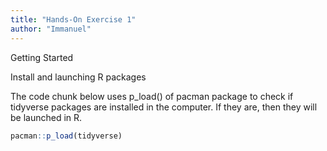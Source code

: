```yaml
---
title: "Hands-On Exercise 1"
author: "Immanuel"
---
```


Getting Started

Install and launching R packages

The code chunk below uses p_load() of pacman package to check if tidyverse packages are installed in the computer. If they are, then they will be launched in R.

```r
pacman::p_load(tidyverse)
```
